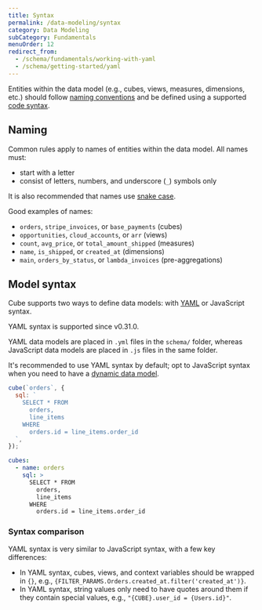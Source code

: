 ```yaml
---
title: Syntax
permalink: /data-modeling/syntax
category: Data Modeling
subCategory: Fundamentals
menuOrder: 12
redirect_from:
  - /schema/fundamentals/working-with-yaml
  - /schema/getting-started/yaml
---
```


Entities within the data model (e.g., cubes, views, measures, dimensions, etc.)
should follow [naming conventions][self-naming] and be defined using a supported
[code syntax][self-code-syntax].

## Naming

Common rules apply to names of entities within the data model. All names must:

- start with a letter
- consist of letters, numbers, and underscore (`_`) symbols only

It is also recommended that names use [snake
case][wiki-snake-case]<!-- and follow the style guide -->.

Good examples of names:

- `orders`, `stripe_invoices`, or `base_payments` (cubes)
- `opportunities`, `cloud_accounts`, or `arr` (views)
- `count`, `avg_price`, or `total_amount_shipped` (measures)
- `name`, `is_shipped`, or `created_at` (dimensions)
- `main`, `orders_by_status`, or `lambda_invoices` (pre-aggregations)

## Model syntax

Cube supports two ways to define data models: with [YAML][wiki-yaml] or
JavaScript syntax.

<InfoBox>

YAML syntax is supported since v0.31.0.

</InfoBox>

YAML data models are placed in `.yml` files in the `schema/` folder, whereas
JavaScript data models are placed in `.js` files in the same folder.

It's recommended to use YAML syntax by default; opt to JavaScript syntax when
you need to have a
[dynamic data model](/schema/advanced/dynamic-schema-creation).

<CodeTabs>

```javascript
cube(`orders`, {
  sql: `
    SELECT * FROM
      orders,
      line_items
    WHERE
      orders.id = line_items.order_id
  `,
});
```

```yaml
cubes:
  - name: orders
    sql: >
      SELECT * FROM
        orders,
        line_items
      WHERE
        orders.id = line_items.order_id
```

</CodeTabs>

### Syntax comparison

YAML syntax is very similar to JavaScript syntax, with a few key differences:

- In YAML syntax, cubes, views, and context variables should be wrapped in `{}`,
  e.g., `{FILTER_PARAMS.Orders.created_at.filter('created_at')}`.
- In YAML syntax, string values only need to have quotes around them if they
  contain special values, e.g., `"{CUBE}.user_id = {Users.id}"`.

[self-naming]: #naming
[self-code-syntax]: #code-syntax
[wiki-snake-case]: https://en.wikipedia.org/wiki/Snake_case
[wiki-yaml]: https://en.wikipedia.org/wiki/YAML
